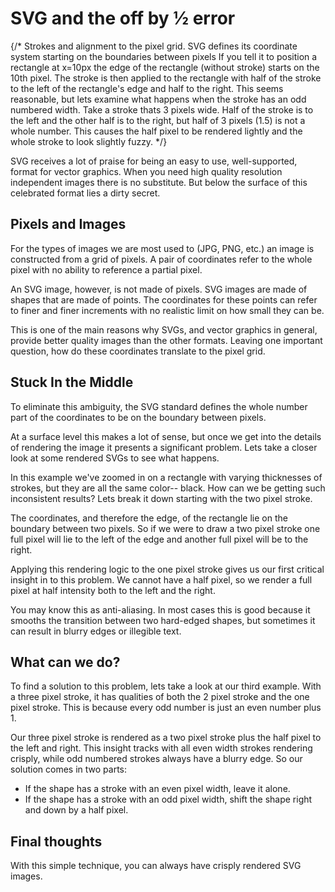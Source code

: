 

# SVG and the off by ½ error

{/*
Strokes and alignment to the pixel grid.
SVG defines its coordinate system starting on the boundaries between pixels
If you tell it to position a rectangle at x=10px the edge of the rectangle (without stroke) starts on the 10th pixel.
The stroke is then applied to the rectangle with half of the stroke to the left of the rectangle's edge and half to the right.
This seems reasonable, but lets examine what happens when the stroke has an odd numbered width.
Take a stroke thats 3 pixels wide.
Half of the stroke is to the left and the other half is to the right, but half of 3 pixels (1.5) is not a whole number.
This causes the half pixel to be rendered lightly and the whole stroke to look slightly fuzzy.
*/}

SVG receives a lot of praise for being an easy to use, well-supported, format for vector graphics. When you need high quality resolution independent images there is no substitute. But below the surface of this celebrated format lies a dirty secret.

## Pixels and Images

For the types of images we are most used to (JPG, PNG, etc.) an image is constructed from a grid of pixels. A pair of coordinates refer to the whole pixel with no ability to reference a partial pixel.

<ImageCompare>
	<ComparisonImage
		alt="A pixel in a raster image."
		dim="256"
		image={require('./pixel-raster.svg').default.src}
	/>
</ImageCompare>

An SVG image, however, is not made of pixels. SVG images are made of shapes that are made of points. The coordinates for these points can refer to finer and finer increments with no realistic limit on how small they can be.

This is one of the main reasons why SVGs, and vector graphics in general, provide better quality images than the other formats. Leaving one important question, how do these coordinates translate to the pixel grid.

<ImageCompare>
	<ComparisonImage
		alt="Pixels, where?"
		dim="256"
		image={require('./pixel-where.svg').default.src}
	/>
</ImageCompare>

## Stuck In the Middle

To eliminate this ambiguity, the SVG standard defines the whole number part of the coordinates to be on the boundary between pixels.

<ImageCompare>
	<ComparisonImage
		alt="A pixel in a vector image."
		dim="256"
		image={require('./pixel-vector.svg').default.src}
	/>
</ImageCompare>

At a surface level this makes a lot of sense, but once we get into the details of rendering the image it presents a significant problem. Lets take a closer look at some rendered SVGs to see what happens.

<ImageCompare>
	<ComparisonImage
		alt="Rectangle with a 1px black stroke"
		dim="256"
		pixelated
		image={require('./rect-1px.png').default.src}
	/>
	<ComparisonImage
		alt="Rectangle with a 2px black stroke"
		dim="256"
		pixelated
		image={require('./rect-2px.png').default.src}
	/>
	<ComparisonImage
		alt="Rectangle with a 3px black stroke"
		dim="256"
		pixelated
		image={require('./rect-3px.png').default.src}
	/>
</ImageCompare>

In this example we've zoomed in on a rectangle with varying thicknesses of strokes, but they are all the same color-- black. How can we be getting such inconsistent results? Lets break it down starting with the two pixel stroke.

The coordinates, and therefore the edge, of the rectangle lie on the boundary between two pixels. So if we were to draw a two pixel stroke one full pixel will lie to the left of the edge and another full pixel will be to the right.

<ImageCompare>
	<ComparisonImage
		alt="Two half pixels"
		dim="256"
		image={require('./rect-with-stroke.svg').default.src}
	/>
</ImageCompare>

Applying this rendering logic to the one pixel stroke gives us our first critical insight in to this problem. We cannot have a half pixel, so we render a full pixel at half intensity both to the left and the right.

You may know this as anti-aliasing. In most cases this is good because it smooths the transition between two hard-edged shapes, but sometimes it can result in blurry edges or illegible text.

## What can we do?

To find a solution to this problem, lets take a look at our third example. With a three pixel stroke, it has qualities of both the 2 pixel stroke and the one pixel stroke. This is because every odd number is just an even number plus 1. 

Our three pixel stroke is rendered as a two pixel stroke plus the half pixel to the left and right. This insight tracks with all even width strokes rendering crisply, while odd numbered strokes always have a blurry edge. So our solution comes in two parts:

- If the shape has a stroke with an even pixel width, leave it alone.
- If the shape has a stroke with an odd pixel width, shift the shape right and down by a half pixel.

<ImageCompare>
	<ComparisonImage
		alt="The 3px rectangle coming into focus when we apply our logic"
		dim="256"
		pixelated
		image={require('./rect-into-focus.webp').default.src}
	/>
</ImageCompare>

## Final thoughts

With this simple technique, you can always have crisply rendered SVG images.
